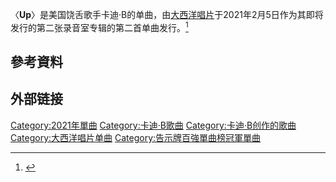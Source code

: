 {{noteTA
|G1=Music
|G2=Cardi B
|1=zh-cn:卡迪·B; zh-tw:卡蒂·B;
}}

{{Infobox song
| name       = Up
| type       = single
| cover      = UP Cardi B.jpg
| artist     = [[卡迪·B|卡迪·B]]
| released   = {{start date|2021|2|5|mf=y}}
| recorded   =
| genre      = [[嘻哈音乐|嘻哈]]<ref>{{cite web|url=https://los40.com/los40/2021/02/05/musica/1612516986_994861.html|title=Novedades Musicales: Cardi B, The Weeknd, Sebastián Yatra|work=los40|language=es|access-date=2021-03-27|archive-date=2021-02-14|archive-url=https://web.archive.org/web/20210214164728/https://los40.com/los40/2021/02/05/musica/1612516986_994861.html}}</ref>
| length     = {{Duration|m=2|s=37}}
| label      = [[大西洋唱片|大西洋唱片]]
| writer     =
* [[卡迪·B|贝尔卡莉丝·阿尔曼萨尔]]
* Joshua Baker
* {{le|Jorden Thorpe|Pardison Fontaine}}
* Edis Selmani
* James Steed
* Matthew Allen
| producer   =
* Yung Dza
* DJ SwanQo
* Sean Island
| prev_title = {{le|Me Gusta|Me Gusta (Anitta song)}}
| prev_year  = 2020
| next_title =
| next_year  =
| misc       = {{External music video|{{YouTube|rCiBgLOcuKU|〈Up〉}}}}
}}

〈'''Up'''〉是美国饶舌歌手卡迪·B的单曲，由[[大西洋唱片|大西洋唱片]]于2021年2月5日作为其即将发行的第二张录音室专辑的第二首单曲发行。<ref>{{cite web|url=https://pitchfork.com/news/cardi-b-releasing-new-song-up-this-week/|title=Cardi B Releasing New Song "UP" This Week|last=Minsker|first=Evan|website=[[Pitchfork_(website)|Pitchfork]]|date=2021-02-02|access-date=2021-02-02|archive-date=2021-02-02|archive-url=https://web.archive.org/web/20210202113042/https://pitchfork.com/news/cardi-b-releasing-new-song-up-this-week/}}</ref>

==參考資料==
{{reflist}}

==外部链接==

{{Cardi B}}

[[Category:2021年單曲|Category:2021年單曲]]
[[Category:卡迪·B歌曲|Category:卡迪·B歌曲]]
[[Category:卡迪·B创作的歌曲|Category:卡迪·B创作的歌曲]]
[[Category:大西洋唱片单曲|Category:大西洋唱片单曲]]
[[Category:告示牌百強單曲榜冠軍單曲|Category:告示牌百強單曲榜冠軍單曲]]